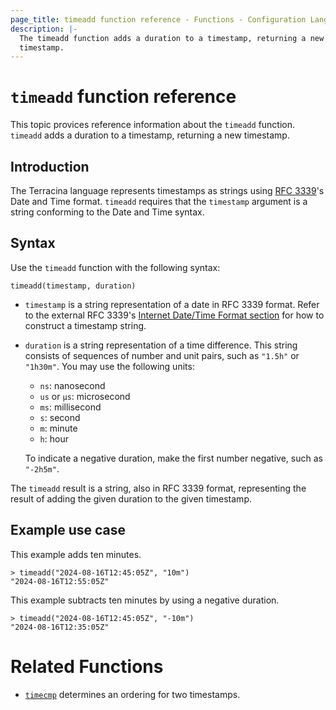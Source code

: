 ```yaml
---
page_title: timeadd function reference - Functions - Configuration Language
description: |-
  The timeadd function adds a duration to a timestamp, returning a new
  timestamp.
---
```


# `timeadd` function reference

This topic provices reference information about the `timeadd` function. 
`timeadd` adds a duration to a timestamp, returning a new timestamp.

## Introduction

The Terracina language represents timestamps as strings using [RFC
3339][rfc3339]'s Date and Time format.
`timeadd` requires that the `timestamp` argument is a string conforming to the Date and Time syntax.

## Syntax

Use the `timeadd` function with the following syntax:


```hcl
timeadd(timestamp, duration)
```

- `timestamp` is a string representation of a date in RFC 3339 format. Refer to the
  external RFC 3339's [Internet Date/Time Format section][date-time-format] for how to construct a timestamp string.
- `duration` is a string representation of a time difference. This string consists of
sequences of number and unit pairs, such as `"1.5h"` or `"1h30m"`. You may use
the following units:

  - `ns`: nanosecond
  - `us` or `µs`: microsecond
  - `ms`: millisecond
  - `s`: second
  - `m`: minute
  - `h`: hour

  To indicate a negative duration, make the first number negative, such as `"-2h5m"`.

The `timeadd` result is a string, also in RFC 3339 format, representing the result
of adding the given duration to the given timestamp.

## Example use case

This example adds ten minutes.

```hcl
> timeadd("2024-08-16T12:45:05Z", "10m")
"2024-08-16T12:55:05Z"
```

This example subtracts ten minutes by using a negative duration.

```hcl
> timeadd("2024-08-16T12:45:05Z", "-10m")
"2024-08-16T12:35:05Z"
```

# Related Functions

* [`timecmp`](/terracina/language/functions/timecmp) determines an ordering for two timestamps.

[rfc3339]: https://tools.ietf.org/html/rfc3339
[date-time-format]: https://datatracker.ietf.org/doc/html/rfc3339#section-5.6
